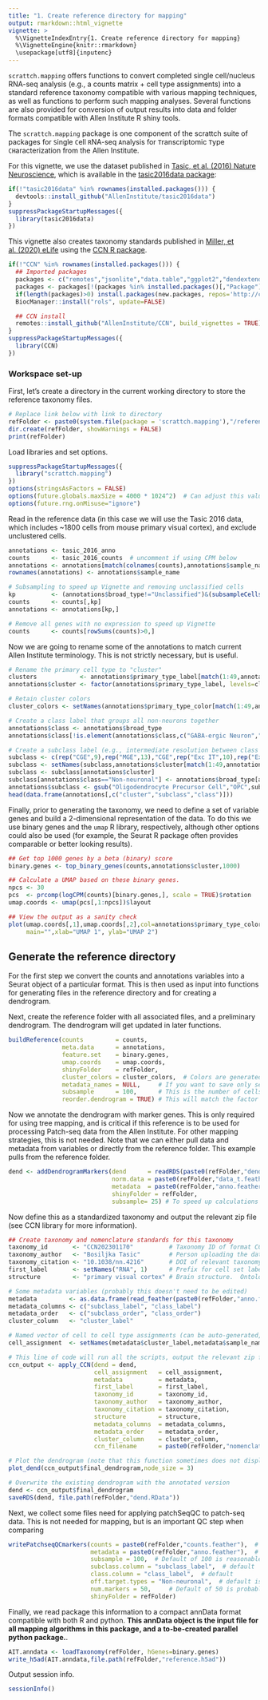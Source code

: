 ```yaml
---
title: "1. Create reference directory for mapping"
output: rmarkdown::html_vignette
vignette: >
  %\VignetteIndexEntry{1. Create reference directory for mapping}
  %\VignetteEngine{knitr::rmarkdown}
  \usepackage[utf8]{inputenc} 
---
```

  
`scrattch.mapping` offers functions to convert completed single cell/nucleus RNA-seq analysis (e.g., a counts matrix + cell type assignments) into a standard reference taxonomy compatible with various mapping techniques, as well as functions to perform such mapping analyses.  Several functions are also provided for conversion of output results into data and folder formats compatible with Allen Institute R shiny tools.  
  
The `scrattch.mapping` package is one component of the scrattch suite of packages for `S`ingle `C`ell `R`NA-seq `A`nalysis for `T`ranscriptomic `T`ype `CH`aracterization from the Allen Institute.  
  
For this vignette, we use the dataset published in [Tasic, et al. (2016) Nature Neuroscience](https://www.ncbi.nlm.nih.gov/pmc/articles/PMC4985242/), which is available in the [tasic2016data package](https://github.com/AllenInstitute/tasic2016data):  
  
```r
if(!"tasic2016data" %in% rownames(installed.packages())) {
  devtools::install_github("AllenInstitute/tasic2016data")
}
suppressPackageStartupMessages({
  library(tasic2016data)
})
```
  
  
This vignette also creates taxonomy standards published in [Miller, et al. (2020) eLife](https://elifesciences.org/articles/59928) using the [CCN R package](https://github.com/AllenInstitute/CCN).
  
```r
if(!"CCN" %in% rownames(installed.packages())) {
  ## Imported packages
  packages <- c("remotes","jsonlite","data.table","ggplot2","dendextend","dplyr","BiocManager")
  packages <- packages[!(packages %in% installed.packages()[,"Package"])]
  if(length(packages)>0) install.packages(new.packages, repos='http://cran.us.r-project.org')
  BiocManager::install("rols", update=FALSE)

  ## CCN install
  remotes::install_github("AllenInstitute/CCN", build_vignettes = TRUE)
}
suppressPackageStartupMessages({
  library(CCN)
})
```
  
  
### Workspace set-up  
  
First, let's create a directory in the current working directory to store the reference taxonomy files.  
  
```r
# Replace link below with link to directory
refFolder <- paste0(system.file(package = 'scrattch.mapping'),"/reference/") 
dir.create(refFolder, showWarnings = FALSE)
print(refFolder)
```

  
Load libraries and set options.  
  
```r
suppressPackageStartupMessages({
  library("scrattch.mapping")
})
options(stringsAsFactors = FALSE)
options(future.globals.maxSize = 4000 * 1024^2)  # Can adjust this value if needed, depending on number of cells
options(future.rng.onMisuse="ignore")
```
  
  
Read in the reference data (in this case we will use the Tasic 2016 data, which includes ~1800 cells from mouse primary visual cortex), and exclude unclustered cells.  
  
```r
annotations <- tasic_2016_anno
counts      <- tasic_2016_counts  # uncomment if using CPM below
annotations <- annotations[match(colnames(counts),annotations$sample_name),]  # Put them in the correct order
rownames(annotations) <- annotations$sample_name  

# Subsampling to speed up Vignette and removing unclassified cells 
kp          <- (annotations$broad_type!="Unclassified")&(subsampleCells( annotations$primary_type_label,25,seed = 1))
counts      <- counts[,kp]
annotations <- annotations[kp,]

# Remove all genes with no expression to speed up Vignette
counts      <- counts[rowSums(counts)>0,]
```
  
  
Now we are going to rename some of the annotations to match current Allen Institute terminology.  This is not strictly necessary, but is useful.  
  
```r
# Rename the primary cell type to "cluster"
clusters            <- annotations$primary_type_label[match(1:49,annotations$primary_type_id)]
annotations$cluster <- factor(annotations$primary_type_label, levels=clusters)

# Retain cluster colors
cluster_colors <- setNames(annotations$primary_type_color[match(1:49,annotations$primary_type_id)], clusters)

# Create a class label that groups all non-neurons together
annotations$class <- annotations$broad_type
annotations$class[!is.element(annotations$class,c("GABA-ergic Neuron","Glutamatergic Neuron"))] = "Non-neuronal"

# Create a subclass label (e.g., intermediate resolution between class and cell type)
subclass <- c(rep("CGE",9),rep("MGE",13),"CGE",rep("Exc IT",10),rep("Exc non-IT",9),rep("NN",7))
subclass <- setNames(subclass,annotations$cluster[match(1:49,annotations$cluster_id)])
subclass <- subclass[annotations$cluster]
subclass[annotations$class=="Non-neuronal"] <- annotations$broad_type[annotations$class=="Non-neuronal"]
annotations$subclass <- gsub("Oligodendrocyte Precursor Cell","OPC",subclass)
head(data.frame(annotations[,c("cluster","subclass","class")]))
```
  
  
Finally, prior to generating the taxonomy, we need to define a set of variable genes and build a 2-dimensional representation of the data.  To do this we use binary genes and the `umap` R library, respectively, although other options could also be used (for example, the Seurat R package often provides comparable or better looking results).  
  
```r
## Get top 1000 genes by a beta (binary) score
binary.genes <- top_binary_genes(counts,annotations$cluster,1000)

## Calculate a UMAP based on these binary genes.
npcs <- 30
pcs  <- prcomp(logCPM(counts)[binary.genes,], scale = TRUE)$rotation
umap.coords <- umap(pcs[,1:npcs])$layout

## View the output as a sanity check
plot(umap.coords[,1],umap.coords[,2],col=annotations$primary_type_color, pch=19, cex=0.5,
     main="",xlab="UMAP 1", ylab="UMAP 2")
```
  
  
## Generate the reference directory
  
For the first step we convert the counts and annotations variables into a Seurat object of a particular format.  This is then used as input into functions for generating files in the reference directory and for creating a dendrogram.
 
Next, create the reference folder with all associated files, and a preliminary dendrogram.  The dendrogram will get updated in later functions.
  
```r
buildReference(counts         = counts,
               meta.data      = annotations,
               feature.set    = binary.genes,
               umap.coords    = umap.coords,
               shinyFolder    = refFolder,
               cluster_colors = cluster_colors,  # Colors are generated if not provided
               metadata_names = NULL,     # If you want to save only selected metadata columns
               subsample      = 100,      # This is the number of cells per cluster
               reorder.dendrogram = TRUE) # This will match the factor order of the clusters to the extent possible
```
  
  
Now we annotate the dendrogram with marker genes.  This is only required for using tree mapping, and is critical if this reference is to be used for processing Patch-seq data from the Allen Institute.  For other mapping strategies, this is not needed.  Note that we can either pull data and metadata from variables or directly from the reference folder.  This example pulls from the reference folder.  
  
```r
dend <- addDendrogramMarkers(dend      = readRDS(paste0(refFolder,"dend.RData")), 
                             norm.data = paste0(refFolder,"data_t.feather"),
                             metadata  = paste0(refFolder,"anno.feather"),
                             shinyFolder = refFolder, 
                             subsample= 25) # To speed up calculations a bit
```

  
Now define this as a standardized taxonomy and output the relevant zip file (see CCN library for more information).    
  
```r
## Create taxonomy and nomenclature standards for this taxonomy
taxonomy_id       <- "CCN202301170"          # Taxonomy ID of format CCN<YYYYMMDD><T>
taxonomy_author   <- "Bosiljka Tasic"        # Person uploading the data and taxonomy
taxonomy_citation <- "10.1038/nn.4216"       # DOI of relevant taxonomy citation, if any
first_label       <- setNames("RNA", 1)      # Prefix for cell set label (adjust text label only)
structure         <- "primary visual cortex" # Brain structure.  Ontology tag is auto-generated.

# Some metadata variables (probably this doesn't need to be edited)
metadata         <- as.data.frame(read_feather(paste0(refFolder,"anno.feather")))
metadata_columns <- c("subclass_label", "class_label")
metadata_order   <- c("subclass_order", "class_order")  
cluster_column   <- "cluster_label" 

# Named vector of cell to cell type assignments (can be auto-generated, but better to include)
cell_assignment  <- setNames(metadata$cluster_label,metadata$sample_name)

# This line of code will run all the scripts, output the relevant zip file to nomenclature.zip in your working directory, and return the same variables for further manipulation in R.
ccn_output <- apply_CCN(dend = dend,
                        cell_assignment   = cell_assignment,
                        metadata          = metadata,
                        first_label       = first_label,
                        taxonomy_id       = taxonomy_id,
                        taxonomy_author   = taxonomy_author,
                        taxonomy_citation = taxonomy_citation,
                        structure         = structure,
                        metadata_columns  = metadata_columns,
                        metadata_order    = metadata_order,
                        cluster_column    = cluster_column,
                        ccn_filename      = paste0(refFolder,"nomenclature.zip"))

# Plot the dendrogram (note that this function sometimes does not display the root node correctly)
plot_dend(ccn_output$final_dendrogram,node_size = 3)

# Overwrite the existing dendrogram with the annotated version
dend <- ccn_output$final_dendrogram
saveRDS(dend, file.path(refFolder,"dend.RData")) 
```
  
  
Next, we collect some files need for applying patchSeqQC to patch-seq data. This is not needed for mapping, but is an important QC step when comparing  

```r
writePatchseqQCmarkers(counts = paste0(refFolder,"counts.feather"),  # can also read matrix directly
                       metadata = paste0(refFolder,"anno.feather"),  # can also read matrix directly
                       subsample = 100,  # Default of 100 is reasonable
                       subclass.column = "subclass_label",  # default
                       class.column = "class_label",  # default
                       off.target.types = "Non-neuronal",  # default is various iterations of non-neuronal
                       num.markers = 50,     # Default of 50 is probably fine
                       shinyFolder = refFolder)
```
  
  
Finally, we read package this information to a compact annData format compatible with both R and python.  **This annData object is the input file for all mapping algorithms in this package, and a to-be-created parallel python package.**.  
  
```r
AIT.anndata <- loadTaxonomy(refFolder, hGenes=binary.genes)
write_h5ad(AIT.anndata,file.path(refFolder,"reference.h5ad"))
```

  
Output session info.  
  
```r
sessionInfo()
```

